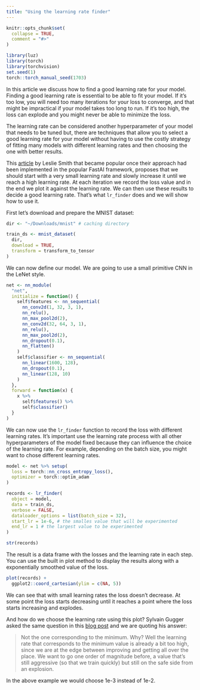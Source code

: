 ```yaml
---
title: "Using the learning rate finder"
---
```


```r
knitr::opts_chunk$set(
  collapse = TRUE,
  comment = "#>"
)
```

```r
library(luz)
library(torch)
library(torchvision)
set.seed(1)
torch::torch_manual_seed(1703)
```

In this article we discuss how to find a good learning rate for your model. 
Finding a good learning rate is essential to be able to fit your model. If it's
too low, you will need too many iterations for your loss to converge, and that 
might be impractical if your model takes too long to run. If it's too high, the
loss can explode and you might never be able to minimize the loss.

The learning rate can be considered another hyperparameter of your model that
needs to be tuned but, there are techniques that allow you to select a good
learning rate for your model without having to use the costly strategy of 
fitting many models with different learning rates and then choosing the one with 
better results. 

This [article](https://arxiv.org/abs/1506.01186) by Leslie Smith that became popular
once their approach had been implemented in the popular FastAI framework, proposes
that we should start with a very small learning rate and slowly increase it until 
we reach a high learning rate. At each iteration we record the loss value and in
the end we plot it against the learning rate. We can then use these results to decide
a good learning rate. That's what `lr_finder` does and we will show how to use it.

First let's download and prepare the MNIST dataset:

```r
dir <- "~/Downloads/mnist" # caching directory

train_ds <- mnist_dataset(
  dir,
  download = TRUE,
  transform = transform_to_tensor
)
```

We can now define our model. We are going to use a small primitive CNN in the LeNet
style.

```r
net <- nn_module(
  "net",
  initialize = function() {
    self$features <- nn_sequential(
      nn_conv2d(1, 32, 3, 1),
      nn_relu(),
      nn_max_pool2d(2),
      nn_conv2d(32, 64, 3, 1),
      nn_relu(),
      nn_max_pool2d(2),
      nn_dropout(0.1),
      nn_flatten()
    )
    self$classifier <- nn_sequential(
      nn_linear(1600, 128),
      nn_dropout(0.1),
      nn_linear(128, 10)
    )
  },
  forward = function(x) {
    x %>% 
      self$features() %>% 
      self$classifier()
  }
)
```

We can now use the `lr_finder` function to record the loss with different learning rates.
It's important use the learning rate process with all other hyperparameters of the
model fixed because they can influence the choice of the learning rate. For example,
depending on the batch size, you might want to chose different learning rates.

```r
model <- net %>% setup(
  loss = torch::nn_cross_entropy_loss(),
  optimizer = torch::optim_adam
)

records <- lr_finder(
  object = model, 
  data = train_ds, 
  verbose = FALSE,
  dataloader_options = list(batch_size = 32),
  start_lr = 1e-6, # the smalles value that will be experimented
  end_lr = 1 # the largest value to be experimented
)

str(records)
```

The result is a data frame with the losses and the learning rate in each step.
You can use the built in plot method to display the results along with a exponentially
smoothed value of the loss.

```r
plot(records) +
  ggplot2::coord_cartesian(ylim = c(NA, 5))
```
We can see that with small learning rates the loss doesn't decrease. At some point
the loss starts decreasing until it reaches a point where the loss starts increasing
and explodes.

And how do we choose the learning rate using this plot? Sylvain Gugger asked the same question
in this [blog post](https://sgugger.github.io/how-do-you-find-a-good-learning-rate.html)
and we are quoting his answer:

> Not the one corresponding to the minimum. Why? Well the learning rate that corresponds to the minimum value is already a bit too high, since we are at the edge between improving and getting all over the place. We want to go one order of magnitude before, a value that's still aggressive (so that we train quickly) but still on the safe side from an explosion. 

In the above example we would choose 1e-3 instead of 1e-2. 
